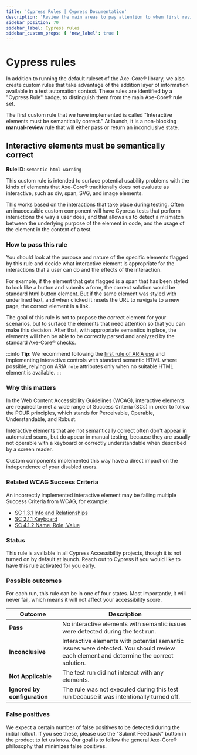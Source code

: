 ```yaml
---
title: 'Cypress Rules | Cypress Documentation'
description: 'Review the main areas to pay attention to when first reviewing an accessibility report for a Cypress run.'
sidebar_position: 70
sidebar_label: Cypress rules
sidebar_custom_props: { 'new_label': true }
---
```


<ProductHeading product="accessibility" />

# Cypress rules

In addition to running the default ruleset of the Axe-Core® library, we also create custom rules that take advantage of the addition layer of information available in a test automation context. These rules are identified by a "Cypress Rule" badge, to distinguish them from the main Axe-Core® rule set.

The first custom rule that we have implemented is called "Interactive elements must be semantically correct." At launch, it is a non-blocking **manual-review** rule that will either pass or return an inconclusive state.

## Interactive elements must be semantically correct

**Rule ID**: `semantic-html-warning`

<DocsImage
  src="/img/accessibility/core-concepts/cypress-rule.png"
  width="60%"
  alt="A custom Cypress accessibility rule called 'Interactive elements must be semantically correct' has two failed elements displayed."
/>

This custom rule is intended to surface potential usability problems with the kinds of elements that Axe-Core® traditionally does not evaluate as interactive, such as div, span, SVG, and image elements. 

This works based on the interactions that take place during testing. Often an inaccessible custom component will have Cypress tests that perform interactions the way a user does, and that allows us to detect a mismatch between the underlying purpose of the element in code, and the usage of the element in the context of a test.

### How to pass this rule

You should look at the purpose and nature of the specific elements flagged by this rule and decide what interactive element is appropriate for the interactions that a user can do and the effects of the interaction. 

For example, if the element that gets flagged is a span that has been styled to look like a button and submits a form, the correct solution would be standard html button element. But if the same element was styled with underlined text, and when clicked it resets the URL to navigate to a new page, the correct element is a link.

The goal of this rule is not to propose the correct element for your scenarios, but to surface the elements that need attention so that you can make this decision. After that, with appropriate semantics in place, the elements will then be able to be correctly parsed and analyzed by the standard Axe-Core® checks.

:::info
**Tip**: We recommend following the [first rule of ARIA use](https://www.w3.org/TR/using-aria/#firstrule) and implementing interactive controls with standard semantic HTML where possible, relying on ARIA `role` attributes only when no suitable HTML element is available.
:::


### Why this matters

In the Web Content Accessibility Guidelines (WCAG), interactive elements are required to met a wide range of Success Criteria (SCs) in order to follow the POUR principles, which stands for Perceivable, Operable, Understandable, and Robust.

Interactive elements that are not semantically correct often don't appear in automated scans, but do appear in manual testing, because they are usually not operable with a keyboard or correctly understandable when described by a screen reader.

Custom components implemented this way have a direct impact on the independence of your disabled users.

### Related WCAG Success Criteria

An incorrectly implemented interactive element may be failing multiple Success Criteria from WCAG, for example:

- [SC 1.3.1 Info and Relationships](https://www.w3.org/TR/WCAG21/#info-and-relationships)
- [SC 2.1.1 Keyboard](https://www.w3.org/TR/WCAG21/#keyboard)
- [SC 4.1.2 Name, Role, Value](https://www.w3.org/TR/WCAG21/#name-role-value)

### Status

This rule is available in all Cypress Accessibility projects, though it is not turned on by default at launch. Reach out to Cypress if you would like to have this rule activated for you early.

### Possible outcomes

For each run, this rule can be in one of four states. Most importantly, it will never fail, which means it will not affect your accessibility score.


| Outcome | Description |
|---------|-------------|
| **Pass** | No interactive elements with semantic issues were detected during the test run. |
| **Inconclusive** | Interactive elements with potential semantic issues were detected. You should review each element and determine the correct solution. |
| **Not Applicable** | The test run did not interact with any elements. |
| **Ignored by configuration** | The rule was not executed during this test run because it was intentionally turned off. |


### False positives

We expect a certain number of false positives to be detected during the initial rollout. If you see these, please use the "Submit Feedback" button in the product to let us know. Our goal is to follow the general Axe-Core® philosophy that minimizes false positives.


